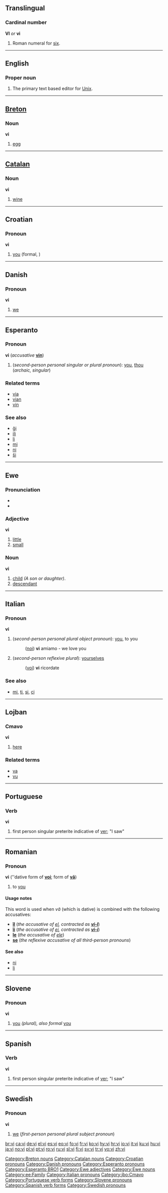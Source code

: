 {{see|Vi|VI|vì|.vi}}
==Translingual==

===Cardinal number===
'''VI''' ''or'' '''vi'''

# Roman numeral for [[six]].

----

==English==

===Proper noun===
{{en-proper noun}}

# {{computing}} The primary text based editor for [[Unix]].

----

==[[Breton]]==

===Noun===
'''vi'''

# [[egg]]

[[Category:Breton nouns]]

----

==[[Catalan]]==

===Noun===
'''vi'''

# [[wine]]

[[Category:Catalan nouns]]

----

==Croatian==

===Pronoun===
'''vi'''

# [[you]] (formal, {{p}})

[[Category:Croatian pronouns]]

----

==Danish==

===Pronoun===
'''vi'''

# [[we]]

[[Category:Danish pronouns]]

----

==Esperanto==

===Pronoun===
'''vi''' (''accusative'' '''[[vin]]''')

# (''second-person personal singular or plural pronoun''): [[you]], [[thou]] (''archaic, singular'')

===Related terms===
*[[via#Esperanto|via]]
*[[vian]]
*[[vin#Esperanto|vin]]

===See also===
*[[ĝi]]
*[[ili]]
*[[li]]
*[[mi]]
*[[ni]]
*[[ŝi]]

[[Category:Esperanto pronouns]]
[[Category:Esperanto BRO1]]

----

==Ewe==

===Pronunciation===
*{{IPA|/viː/}}
*{{SAMPA|/vi:/}}

===Adjective===
'''vi'''

# [[little]]
# [[small]]

===Noun===
'''vi'''  

# [[child]] ''(A son or daughter)''.
# [[descendant]]

[[Category:Ewe adjectives]]
[[Category:Ewe nouns]]
[[Category:ee:Family]]

----

==Italian==

===Pronoun===
'''vi'''

# (''second-person personal plural object pronoun''): [[you]], to you
#:([[noi]]) '''vi''' amiamo - we love you
# (''second-person reflexive plural''): [[yourselves]]
#:([[voi]]) '''vi''' ricordate

===See also===
*[[mi]], [[ti]], [[si]], [[ci]]

[[Category:Italian pronouns]]

----

==Lojban==

===Cmavo===
'''vi'''

# [[here]]

===Related terms===
*[[va]]
*[[vu]]

[[Category:jbo:Cmavo]]

----

==Portuguese==

===Verb===
'''vi'''

# first person singular preterite indicative of [[ver]]; "I saw"

[[Category:Portuguese verb forms]]

----

==Romanian==

===Pronoun===
'''vi''' (''dative form of '''[[voi]]'''; form of '''[[vă#Romanian|vă]]''')

# to [[you]]

====Usage notes====
This word is used when ''vă'' (which is dative) is combined with the following accusatives:
*'''[[îl]]''' (''the accusative of [[el]], contracted as '''[[vi-l]]''''')
*'''[[îi]]''' (''the accusative of [[ei]], contracted as '''[[vi-i]]''''')
*'''[[le]]''' (''the accusative of [[ele]]'')
*'''[[se]]''' (''the reflexive accusative of all third-person pronouns'')

====See also====
*[[ni]]
*[[li]]

----

==Slovene==

===Pronoun===
'''vi'''

# [[you]] ''(plural), also formal'' [[you]]

[[Category:Slovene pronouns]]

----

==Spanish==

===Verb===
'''vi'''

# first person singular preterite indicative of [[ver]]; "I saw"

[[Category:Spanish verb forms]]

----

==Swedish==

===Pronoun===
'''vi'''

# [[we]] (''first-person personal plural subject pronoun'')

[[Category:Swedish pronouns]]

[[br:vi]]
[[ca:vi]]
[[de:vi]]
[[el:vi]]
[[es:vi]]
[[eo:vi]]
[[fo:vi]]
[[fr:vi]]
[[ko:vi]]
[[hy:vi]]
[[hr:vi]]
[[io:vi]]
[[it:vi]]
[[ku:vi]]
[[hu:vi]]
[[ja:vi]]
[[no:vi]]
[[pl:vi]]
[[pt:vi]]
[[ro:vi]]
[[ru:vi]]
[[sl:vi]]
[[fi:vi]]
[[sv:vi]]
[[tr:vi]]
[[vo:vi]]
[[zh:vi]]